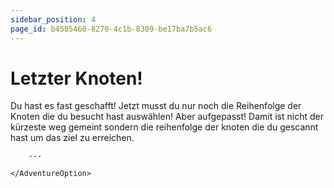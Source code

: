 ```yaml
---
sidebar_position: 4
page_id: b4585460-8270-4c1b-8309-be17ba7b5ac6
---
```


# Letzter Knoten!

Du hast es fast geschafft!
Jetzt musst du nur noch die Reihenfolge der Knoten die du besucht hast auswählen!
Aber aufgepasst! Damit ist nicht der kürzeste weg gemeint sondern die reihenfolge der knoten die du gescannt hast um das ziel zu erreichen.

<NodeGraph newNodes={[]} />

<AdventureOptions>
    <AdventureOption label = "I" nestGuessIn = "60">



        ---
        
    </AdventureOption>

</AdventureOptions>